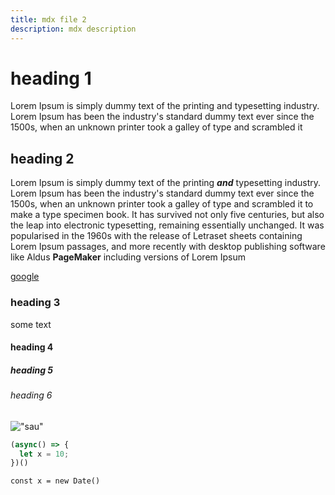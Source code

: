 ```yaml
---
title: mdx file 2
description: mdx description
---
```


# heading 1

Lorem Ipsum is simply dummy text of the printing and typesetting industry. Lorem Ipsum has been the industry's standard dummy text ever since the 1500s, when an unknown printer took a galley of type and scrambled it

## heading 2

Lorem Ipsum is simply dummy text of the printing **_and_** typesetting industry. Lorem Ipsum has been the industry's standard dummy text ever since the 1500s, when an unknown printer took a galley of type and scrambled it to make a type specimen book. It has survived not only five centuries, but also the leap into electronic typesetting, remaining essentially unchanged. It was popularised in the 1960s with the release of Letraset sheets containing Lorem Ipsum passages, and more recently with desktop publishing software like Aldus **PageMaker** including versions of Lorem Ipsum

[google](http://google.com)

### heading 3

some text

#### heading 4

##### heading 5

###### heading 6

!["sau"](http://localhost/wp2020/wp-content/uploads/2020/02/lisi_linhard.jpeg)

```javascript
(async() => {
  let x = 10;
})()
```

`const x = new Date()`